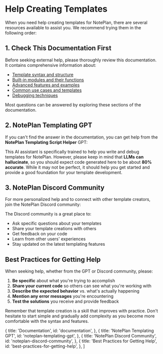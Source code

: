 
# Help Creating Templates

When you need help creating templates for NotePlan, there are several resources available to assist you. We recommend trying them in the following order:

## 1. Check This Documentation First

Before seeking external help, please thoroughly review this documentation. It contains comprehensive information about:

- [Template syntax and structure](/core-features/templating-syntax)
- [Built-in modules and their functions](/built-in-modules/templating-modules-overview)
- [Advanced features and examples](/advanced-features)
- [Common use cases and templates](/examples-templates)
- [Debugging techniques](/debugging)

Most questions can be answered by exploring these sections of the documentation.

## 2. NotePlan Templating GPT

If you can't find the answer in the documentation, you can get help from the **NotePlan Templating Script Helper** GPT:

<Callout
  type="info"
  description="<a href='https://chatgpt.com/g/g-68369b5cefdc8191a4e92fa6b218efca-noteplan-templating-script-helper' target='_blank' rel='noopener noreferrer'>NotePlan Templating Script Helper GPT</a>"
/>

This AI assistant is specifically trained to help you write and debug templates for NotePlan. However, please keep in mind that **LLMs can hallucinate**, so you should expect code generated here to be about **80% accurate**. While it may not be perfect, it should help you get started and provide a good foundation for your template development.

## 3. NotePlan Discord Community

For more personalized help and to connect with other template creators, join the NotePlan Discord community:

<Callout
  type="info"
  description="<a href='https://discord.com/channels/763107030223290449/963950027946999828' target='_blank' rel='noopener noreferrer'>NotePlan Discord - Templating Channel</a>"
/>

The Discord community is a great place to:
- Ask specific questions about your templates
- Share your template creations with others
- Get feedback on your code
- Learn from other users' experiences
- Stay updated on the latest templating features

## Best Practices for Getting Help

When seeking help, whether from the GPT or Discord community, please:

1. **Be specific** about what you're trying to accomplish
2. **Share your current code** so others can see what you're working with
3. **Describe the expected behavior** vs. what's actually happening
4. **Mention any error messages** you're encountering
5. **Test the solutions** you receive and provide feedback

Remember that template creation is a skill that improves with practice. Don't hesitate to start simple and gradually add complexity as you become more comfortable with the syntax and features.

  {
    title: 'Documentation',
    id: 'documentation',
  },
  {
    title: 'NotePlan Templating GPT',
    id: 'noteplan-templating-gpt',
  },
  {
    title: 'NotePlan Discord Community',
    id: 'noteplan-discord-community',
  },
  {
    title: 'Best Practices for Getting Help',
    id: 'best-practices-for-getting-help',
  },
]
